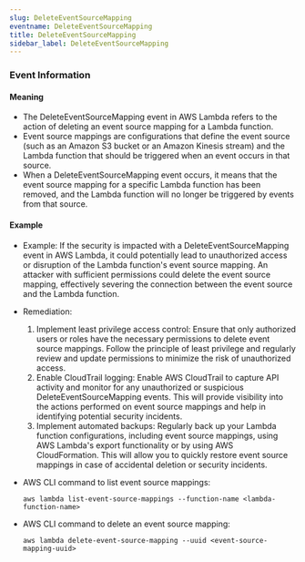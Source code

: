 ```yaml
--- 
slug: DeleteEventSourceMapping
eventname: DeleteEventSourceMapping
title: DeleteEventSourceMapping
sidebar_label: DeleteEventSourceMapping
---
```

                       
### Event Information

#### Meaning

- The DeleteEventSourceMapping event in AWS Lambda refers to the action of deleting an event source mapping for a Lambda function.
- Event source mappings are configurations that define the event source (such as an Amazon S3 bucket or an Amazon Kinesis stream) and the Lambda function that should be triggered when an event occurs in that source.
- When a DeleteEventSourceMapping event occurs, it means that the event source mapping for a specific Lambda function has been removed, and the Lambda function will no longer be triggered by events from that source.

#### Example

- Example: If the security is impacted with a DeleteEventSourceMapping event in AWS Lambda, it could potentially lead to unauthorized access or disruption of the Lambda function's event source mapping. An attacker with sufficient permissions could delete the event source mapping, effectively severing the connection between the event source and the Lambda function.

- Remediation:
  1. Implement least privilege access control: Ensure that only authorized users or roles have the necessary permissions to delete event source mappings. Follow the principle of least privilege and regularly review and update permissions to minimize the risk of unauthorized access.
  2. Enable CloudTrail logging: Enable AWS CloudTrail to capture API activity and monitor for any unauthorized or suspicious DeleteEventSourceMapping events. This will provide visibility into the actions performed on event source mappings and help in identifying potential security incidents.
  3. Implement automated backups: Regularly back up your Lambda function configurations, including event source mappings, using AWS Lambda's export functionality or by using AWS CloudFormation. This will allow you to quickly restore event source mappings in case of accidental deletion or security incidents.

- AWS CLI command to list event source mappings:
  ```
  aws lambda list-event-source-mappings --function-name <lambda-function-name>
  ```

- AWS CLI command to delete an event source mapping:
  ```
  aws lambda delete-event-source-mapping --uuid <event-source-mapping-uuid>
  ```


 